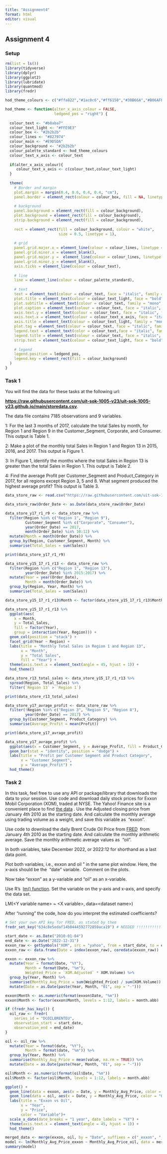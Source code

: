 ```yaml
---
title: "Assignment4"
format: html
editor: visual
---
```


## Assignment 4

### Setup

```r
rm(list = ls())
library(tidyverse)
library(dplyr)
library(ggplot2)
library(lubridate)
library(quantmod)
library(fredr)

hod_theme_colours <- c("#ffa822","#1ac0c6","#ff6150","#30B66A","#B06AFF","#FF21E1")

hod_theme <- function(alter_x_axis_colour = FALSE,
                      ledgend_pos = "right") {
  
  colour_text <- "#b8aba7"
  colour_text_light <- "#FFE9E3"
  colour_box <- "#2b2b2b"
  colour_lines <- "#827974"
  colour_main <- "#E9D5DA"
  colour_background <- "#2b2b2b"
  colour_palette_standard <- hod_theme_colours
  colour_text_x_axis <- colour_text
  
  if(alter_x_axis_colour){
     colour_text_x_axis <- c(colour_text,colour_text_light)
  }
    
  theme(
    # Border and margin
    plot.margin = margin(0.4, 0.6, 0.4, 0.4, "cm"),
    panel.border = element_rect(colour = colour_box, fill = NA, linetype = 2),
    
    # background
    panel.background = element_rect(fill = colour_background),
    plot.background = element_rect(fill = colour_background),
    strip.background = element_rect(fill = colour_background),
    
    rect = element_rect(fill = colour_background, colour = "white",
                        size = 0.5, linetype = 1),
    
    # grid
    panel.grid.major.x = element_line(colour = colour_lines, linetype = 5, size = 0.25),
    panel.grid.minor.x = element_blank(),
    panel.grid.major.y =  element_line(colour = colour_lines, linetype = 5, size = 0.25),
    panel.grid.minor.y = element_blank(),
    axis.ticks = element_line(colour = colour_text),
    
    # line
    line = element_line(colour = colour_palette_standard),
    
    # text
    text = element_text(colour = colour_text, face = "italic", family = "mono"),
    plot.title = element_text(colour = colour_text_light, face = "bold", family = "mono"),
    plot.subtitle = element_text(colour = colour_text, family = "mono", hjust = 0.01),
    plot.caption = element_text(colour = colour_text, face = "italic", family = "mono"),
    axis.text.y = element_text(colour = colour_text, face = "italic", family = "mono"),
    axis.text.x = element_text(colour = colour_text_x_axis, face = "italic", family = "mono"),
    axis.title = element_text(colour = colour_text_light, family = "mono"),
    plot.tag = element_text(colour = colour_text, face = "italic", family = "mono"),
    legend.text = element_text(color = colour_text,face = "italic", family = "mono"),
    legend.title = element_text(colour = colour_text, face = "italic", family = "mono"),
    strip.text = element_text(colour = colour_text_light, face = "bold", family = "mono"),
    
    # legend
    legend.position = ledgend_pos,
    legend.key = element_rect(fill = colour_background)
  )
}
```

### Task 1

You will find the data for these tasks at the following url:

[**https://raw.githubusercontent.com/uit-sok-1005-v23/uit-sok-1005-v23.github.io/main/storedata.csv**](https://raw.githubusercontent.com/uit-sok-1005-v23/uit-sok-1005-v23.github.io/main/storedata.csv).

The data file contains 7185 observations and 9 variables.

1: For the last 3 months of 2017, calculate the total Sales by month, for Region 1 and Region 9 in the Customer_Segment, Corporate, and Consumer. This output is Table 1.

2: Make a plot of the monthly total Sales in Region 1 and Region 13 in 2015, 2016, and 2017. This output is Figure 1.

3: In Figure 1, identify the months where the total Sales in Region 13 is greater than the total Sales in Region 1. This output is Table 2.

4: Find the average Profit per Customer_Segment and Product_Category in 2017, for all regions except Region 3, 5 and 8. What segment produced the highest average profit? This output is Table 3.

```r
data_store_raw <- read.csv("https://raw.githubusercontent.com/uit-sok-1005-v23/uit-sok-1005-v23.github.io/main/storedata.csv")

data_store_raw$Order_Date <- as.Date(data_store_raw$Order_Date)
```

```r
data_store_y17_r1_r9 <- data_store_raw %>%
  filter(Region %in% c("Region 1", "Region 9"),
         Customer_Segment %in% c("Corporate", "Consumer"),
         year(Order_Date) == 2017,
         month(Order_Date) %in% 10:12) %>%
  mutate(Month = month(Order_Date)) %>%
  group_by(Region, Customer_Segment, Month) %>%
  summarise(Total_Sales = sum(Sales))

print(data_store_y17_r1_r9)
```

```r
data_store_y15_17_r1_r13 <- data_store_raw %>%
  filter(Region %in% c("Region 1", "Region 13"),
         year(Order_Date) %in% 2015:2017) %>%
  mutate(Year = year(Order_Date),
         Month = month(Order_Date)) %>%
  group_by(Region, Year, Month) %>%
  summarise(Total_Sales = sum(Sales))

data_store_y15_17_r1_r13$Month <- factor(data_store_y15_17_r1_r13$Month, levels = 1:12, labels = month.abb)
```

```r
data_store_y15_17_r1_r13 %>%
  ggplot(aes(
    x = Month, 
    y = Total_Sales, 
    fill = factor(Year), 
    group = interaction(Year, Region))) +
  geom_col(position = "stack") +
  facet_grid(Year ~ Region) +
  labs(title = "Monthly Total Sales in Region 1 and Region 13",
       x = "Month",
       y = "Total Sales",
       fill = "Year") +
  theme(axis.text.x = element_text(angle = 45, hjust = 1)) +
  hod_theme()
```

```r
data_store_r13_total_sales <- data_store_y15_17_r1_r13 %>%
  spread(Region, Total_Sales) %>%
  filter(`Region 13` > `Region 1`)

print(data_store_r13_total_sales)
```

```r
data_store_y17_avrage_profit <- data_store_raw %>%
  filter(!Region %in% c("Region 3", "Region 5", "Region 8"),
         year(Order_Date) == 2017) %>%
  group_by(Customer_Segment, Product_Category) %>%
  summarise(Average_Profit = mean(Profit))

print(data_store_y17_avrage_profit)
```

```r
data_store_y17_avrage_profit %>%
  ggplot(aes(x = Customer_Segment, y = Average_Profit, fill = Product_Category)) +
  geom_bar(stat = "identity", position = "dodge") +
  labs(title = "Profit per Customer Segment and Product Category",
       x = "Customer_Segment",
       y = "Average_Profit") +
  hod_theme()
```

### Task 2

In this task, feel free to use any API or package/library that downloads the data to your session. Use code and download daily stock prices for Exxon Mobil Corporation (XOM), traded at NYSE. The Yahoo! Finance site is a convenient place to find [the data](https://finance.yahoo.com/quote/XOM?p=XOM&.tsrc=fin-srch) . Use the Adjusted closing price from January 4th 2010 as the starting date. And calculate the monthly average using trading volume as a weight, and save this variable as  "exxon". 

Use code to download the daily Brent Crude Oil Price from [FRED](https://fred.stlouisfed.org/series/DCOILBRENTEU)  from January 4th 2010 as the starting date. And calculate the monthly arithmetic average. Save the monthly arithmetic average values as  "oil". 

In both variables, take December 2022, or 2022:12 for shorthand as a last data point. 

Plot both variables, i.e., exxon and oil " in the same plot window. Here, the x-axis should be the  "date" variable.  Comment on the plots. 

Now take "exxon" as a y-variable and "oil" as an x-variable. 

Use R's  [lm() function](https://www.rdocumentation.org/packages/stats/versions/3.6.2/topics/lm). Set the variable on the y-axis and x-axis, and specify the data set. 

LM(\<Y variable name\> \~ \<X variable\>, data=\<dataset name\>)

After "running" the code, how do you interpret the estimated coefficients?

```r
# Set your own API key for FRED, as stated by them
fredr_set_key("634c8e5edaf14b0444592772859aca19") # NEEDED !!!!!!!!!!!!!!

start_date <- as.Date("2010-01-04")
end_date <- as.Date("2022-12-31")
exxon_raw <- getSymbols("XOM", src = "yahoo", from = start_date, to = end_date, auto.assign = FALSE)
exxon_raw <- data.frame(Date = index(exxon_raw), coredata(exxon_raw))
```

```r
exxon <- exxon_raw %>%
  mutate(Year = format(Date, "%Y"),
         Month = format(Date, "%m"),
         Weighted_Price = `XOM.Adjusted` * XOM.Volume) %>%
  group_by(Year, Month) %>%
  summarise(Monthly_Avg_Price = sum(Weighted_Price) / sum(XOM.Volume)) %>%
  mutate(Date = as.Date(paste(Year, Month, "01", sep = "-")))

exxon$Month <- as.numeric(format(exxon$Date, "%m"))
exxon$Month <- factor(exxon$Month, levels = 1:12, labels = month.abb)
```

```r
if (fredr_has_key()) {
  oil_raw <- fredr(
    series_id = "DCOILBRENTEU",
    observation_start = start_date,
    observation_end = end_date)
}
```

```r
oil <- oil_raw %>%
  mutate(Year = format(date, "%Y"),
         Month = format(date, "%m")) %>%
  group_by(Year, Month) %>%
  summarise(Monthly_Avg_Price = mean(value, na.rm = TRUE)) %>%
  mutate(Date = as.Date(paste(Year, Month, "01", sep = "-")))

oil$Month <- as.numeric(format(oil$Date, "%m"))
oil$Month <- factor(oil$Month, levels = 1:12, labels = month.abb)
```

```r
ggplot() +
  geom_line(data = exxon, aes(x = Date, y = Monthly_Avg_Price, color = "Exxon")) +
  geom_line(data = oil, aes(x = Date, y = Monthly_Avg_Price, color = "Oil")) +
  labs(title = "Exxon vs Oil",
       x = "Year",
       y = "Price",
       color = "Variable")+
  scale_x_date(date_breaks = "1 year", date_labels = "%Y") +
  theme(axis.text.x = element_text(angle = 45, hjust = 1)) +
  hod_theme()
```

```r
merged_data <- merge(exxon, oil, by = "Date", suffixes = c("_exxon", "_oil"))
model <- lm(Monthly_Avg_Price_exxon ~ Monthly_Avg_Price_oil, data = merged_data)
summary(model)
```
